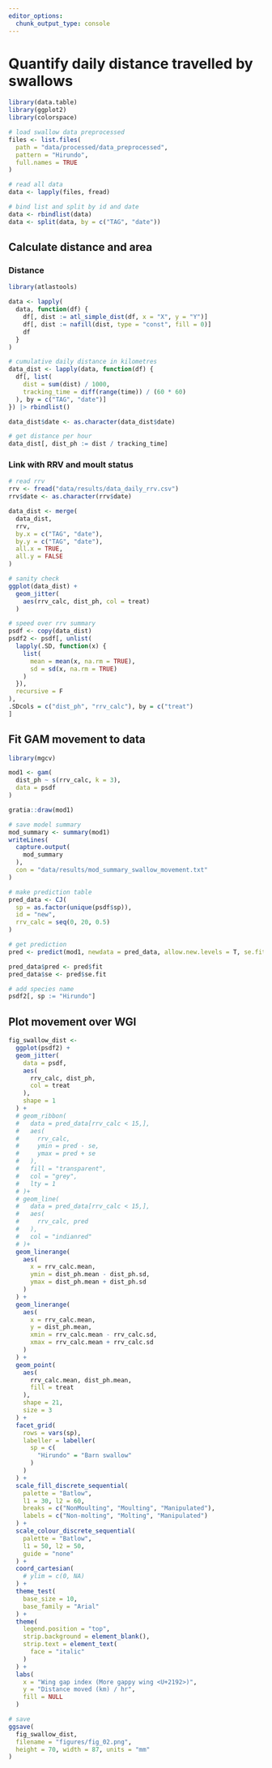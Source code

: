 ```yaml
---
editor_options: 
  chunk_output_type: console
---
```


# Quantify daily distance travelled by swallows

```r
library(data.table)
library(ggplot2)
library(colorspace)
```

```r
# load swallow data preprocessed
files <- list.files(
  path = "data/processed/data_preprocessed",
  pattern = "Hirundo",
  full.names = TRUE
)
```

```r
# read all data
data <- lapply(files, fread)

# bind list and split by id and date
data <- rbindlist(data)
data <- split(data, by = c("TAG", "date"))
```

## Calculate distance and area

### Distance

```r
library(atlastools)
```

```r
data <- lapply(
  data, function(df) {
    df[, dist := atl_simple_dist(df, x = "X", y = "Y")]
    df[, dist := nafill(dist, type = "const", fill = 0)]
    df
  }
)

# cumulative daily distance in kilometres
data_dist <- lapply(data, function(df) {
  df[, list(
    dist = sum(dist) / 1000,
    tracking_time = diff(range(time)) / (60 * 60)
  ), by = c("TAG", "date")]
}) |> rbindlist()

data_dist$date <- as.character(data_dist$date)

# get distance per hour
data_dist[, dist_ph := dist / tracking_time]
```

### Link with RRV and moult status

```r
# read rrv
rrv <- fread("data/results/data_daily_rrv.csv")
rrv$date <- as.character(rrv$date)

data_dist <- merge(
  data_dist,
  rrv,
  by.x = c("TAG", "date"),
  by.y = c("TAG", "date"),
  all.x = TRUE,
  all.y = FALSE
)
```

```r
# sanity check
ggplot(data_dist) +
  geom_jitter(
    aes(rrv_calc, dist_ph, col = treat)
  )
```

```r
# speed over rrv summary
psdf <- copy(data_dist)
psdf2 <- psdf[, unlist(
  lapply(.SD, function(x) {
    list(
      mean = mean(x, na.rm = TRUE),
      sd = sd(x, na.rm = TRUE)
    )
  }),
  recursive = F
),
.SDcols = c("dist_ph", "rrv_calc"), by = c("treat")
]
```

## Fit GAM movement to data

```r
library(mgcv)

mod1 <- gam(
  dist_ph ~ s(rrv_calc, k = 3),
  data = psdf
)

gratia::draw(mod1)

# save model summary
mod_summary <- summary(mod1)
writeLines(
  capture.output(
    mod_summary
  ),
  con = "data/results/mod_summary_swallow_movement.txt"
)
```

```r
# make prediction table
pred_data <- CJ(
  sp = as.factor(unique(psdf$sp)),
  id = "new",
  rrv_calc = seq(0, 20, 0.5)
)

# get prediction
pred <- predict(mod1, newdata = pred_data, allow.new.levels = T, se.fit = T)

pred_data$pred <- pred$fit
pred_data$se <- pred$se.fit

# add species name
psdf2[, sp := "Hirundo"]
```

## Plot movement over WGI

```r
fig_swallow_dist <-
  ggplot(psdf2) +
  geom_jitter(
    data = psdf,
    aes(
      rrv_calc, dist_ph,
      col = treat
    ),
    shape = 1
  ) +
  # geom_ribbon(
  #   data = pred_data[rrv_calc < 15,],
  #   aes(
  #     rrv_calc,
  #     ymin = pred - se,
  #     ymax = pred + se
  #   ),
  #   fill = "transparent",
  #   col = "grey",
  #   lty = 1
  # )+
  # geom_line(
  #   data = pred_data[rrv_calc < 15,],
  #   aes(
  #     rrv_calc, pred
  #   ),
  #   col = "indianred"
  # )+
  geom_linerange(
    aes(
      x = rrv_calc.mean,
      ymin = dist_ph.mean - dist_ph.sd,
      ymax = dist_ph.mean + dist_ph.sd
    )
  ) +
  geom_linerange(
    aes(
      x = rrv_calc.mean,
      y = dist_ph.mean,
      xmin = rrv_calc.mean - rrv_calc.sd,
      xmax = rrv_calc.mean + rrv_calc.sd
    )
  ) +
  geom_point(
    aes(
      rrv_calc.mean, dist_ph.mean,
      fill = treat
    ),
    shape = 21,
    size = 3
  ) +
  facet_grid(
    rows = vars(sp),
    labeller = labeller(
      sp = c(
        "Hirundo" = "Barn swallow"
      )
    )
  ) +
  scale_fill_discrete_sequential(
    palette = "Batlow",
    l1 = 30, l2 = 60,
    breaks = c("NonMoulting", "Moulting", "Manipulated"),
    labels = c("Non-molting", "Molting", "Manipulated")
  ) +
  scale_colour_discrete_sequential(
    palette = "Batlow",
    l1 = 50, l2 = 50,
    guide = "none"
  ) +
  coord_cartesian(
    # ylim = c(0, NA)
  ) +
  theme_test(
    base_size = 10,
    base_family = "Arial"
  ) +
  theme(
    legend.position = "top",
    strip.background = element_blank(),
    strip.text = element_text(
      face = "italic"
    )
  ) +
  labs(
    x = "Wing gap index (More gappy wing <U+2192>)",
    y = "Distance moved (km) / hr",
    fill = NULL
  )

# save
ggsave(
  fig_swallow_dist,
  filename = "figures/fig_02.png",
  height = 70, width = 87, units = "mm"
)
```
